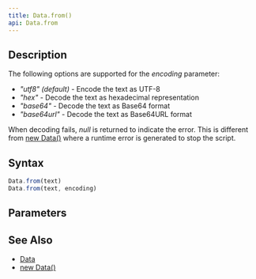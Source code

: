 ```yaml
---
title: Data.from()
api: Data.from
---
```


## Description

<Summary/>

The following options are supported for the _encoding_ parameter:

- _"utf8" (default)_ - Encode the text as UTF-8
- _"hex"_ - Decode the text as hexadecimal representation
- _"base64"_ - Decode the text as Base64 format
- _"base64url"_ - Decode the text as Base64URL format

When decoding fails, _null_ is returned to indicate the error. This is different from [new Data()](/reference/api/Data/constructor) where a runtime error is generated to stop the script.

## Syntax

``` js
Data.from(text)
Data.from(text, encoding)
```

## Parameters

<Parameters/>

## See Also

* [Data](/reference/api/Data)
* [new Data()](/reference/api/Data/constructor)
